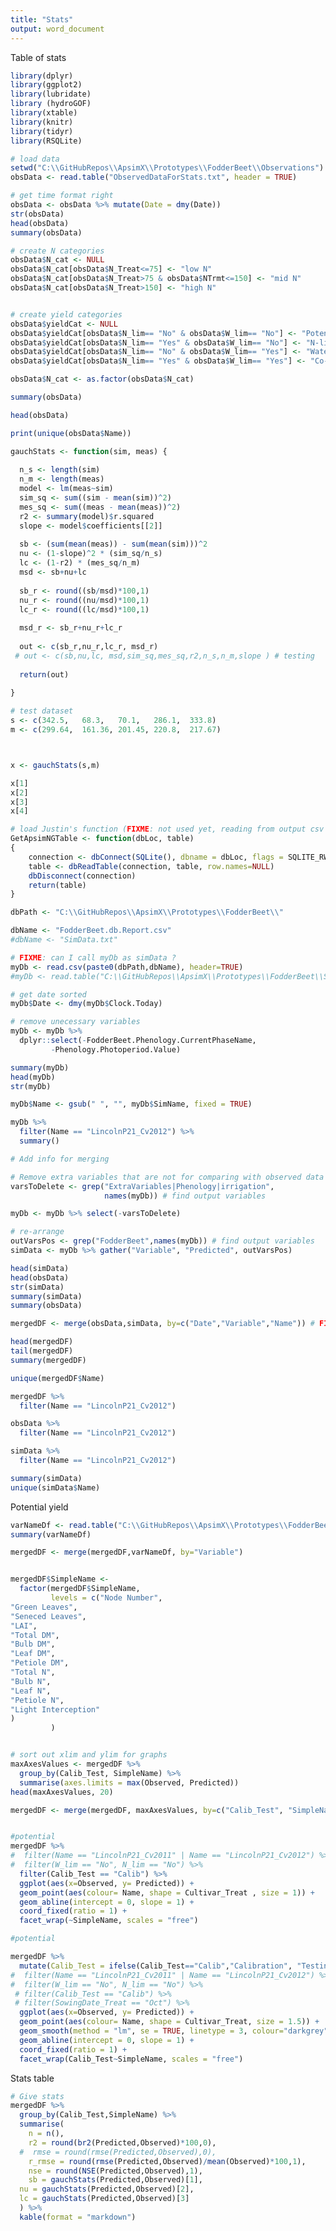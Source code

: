 ```yaml
---
title: "Stats"
output: word_document
---
```


Table of stats

```r
library(dplyr)
library(ggplot2)
library(lubridate)
library (hydroGOF)
library(xtable)
library(knitr)
library(tidyr)
library(RSQLite)

# load data
setwd("C:\\GitHubRepos\\ApsimX\\Prototypes\\FodderBeet\\Observations")
obsData <- read.table("ObservedDataForStats.txt", header = TRUE)

# get time format right
obsData <- obsData %>% mutate(Date = dmy(Date))
str(obsData)
head(obsData)
summary(obsData)

# create N categories
obsData$N_cat <- NULL
obsData$N_cat[obsData$N_Treat<=75] <- "low N"
obsData$N_cat[obsData$N_Treat>75 & obsData$NTrmt<=150] <- "mid N"
obsData$N_cat[obsData$N_Treat>150] <- "high N"


# create yield categories
obsData$yieldCat <- NULL
obsData$yieldCat[obsData$N_lim== "No" & obsData$W_lim== "No"] <- "Potential"
obsData$yieldCat[obsData$N_lim== "Yes" & obsData$W_lim== "No"] <- "N-limited only"
obsData$yieldCat[obsData$N_lim== "No" & obsData$W_lim== "Yes"] <- "Water-limited only"
obsData$yieldCat[obsData$N_lim== "Yes" & obsData$W_lim== "Yes"] <- "Co-limited"

obsData$N_cat <- as.factor(obsData$N_cat)

summary(obsData)

head(obsData)

print(unique(obsData$Name))

```


```r

gauchStats <- function(sim, meas) {
  
  n_s <- length(sim)
  n_m <- length(meas)
  model <- lm(meas~sim)
  sim_sq <- sum((sim - mean(sim))^2)
  mes_sq <- sum((meas - mean(meas))^2)
  r2 <- summary(model)$r.squared
  slope <- model$coefficients[[2]]
  
  sb <- (sum(mean(meas)) - sum(mean(sim)))^2
  nu <- (1-slope)^2 * (sim_sq/n_s)
  lc <- (1-r2) * (mes_sq/n_m)
  msd <- sb+nu+lc
  
  sb_r <- round((sb/msd)*100,1)
  nu_r <- round((nu/msd)*100,1)
  lc_r <- round((lc/msd)*100,1)
  
  msd_r <- sb_r+nu_r+lc_r
  
  out <- c(sb_r,nu_r,lc_r, msd_r)
 # out <- c(sb,nu,lc, msd,sim_sq,mes_sq,r2,n_s,n_m,slope ) # testing
  
  return(out)
  
}

# test dataset
s <- c(342.5,	68.3,	70.1,	286.1,	333.8)
m <- c(299.64,	161.36,	201.45,	220.8,	217.67)



x <- gauchStats(s,m)

x[1]
x[2]
x[3]
x[4]


```





```r
# load Justin's function (FIXME: not used yet, reading from output csv file)
GetApsimNGTable <- function(dbLoc, table) 
{
    connection <- dbConnect(SQLite(), dbname = dbLoc, flags = SQLITE_RW)
    table <- dbReadTable(connection, table, row.names=NULL)
    dbDisconnect(connection)
    return(table)
}

dbPath <- "C:\\GitHubRepos\\ApsimX\\Prototypes\\FodderBeet\\"

dbName <- "FodderBeet.db.Report.csv"
#dbName <- "SimData.txt"

# FIXME: can I call myDb as simData ?
myDb <- read.csv(paste0(dbPath,dbName), header=TRUE)
#myDb <- read.table("C:\\GitHubRepos\\ApsimX\\Prototypes\\FodderBeet\\SimData.txt", header=TRUE)

# get date sorted
myDb$Date <- dmy(myDb$Clock.Today)

# remove unecessary variables
myDb <- myDb %>%
  dplyr::select(-FodderBeet.Phenology.CurrentPhaseName, 
         -Phenology.Photoperiod.Value)

summary(myDb)
head(myDb)
str(myDb)

myDb$Name <- gsub(" ", "", myDb$SimName, fixed = TRUE)

myDb %>%
  filter(Name == "LincolnP21_Cv2012") %>%
  summary()


```


```r

# Add info for merging

# Remove extra variables that are not for comparing with observed data
varsToDelete <- grep("ExtraVariables|Phenology|irrigation",
                     names(myDb)) # find output variables

myDb <- myDb %>% select(-varsToDelete)

# re-arrange
outVarsPos <- grep("FodderBeet",names(myDb)) # find output variables
simData <- myDb %>% gather("Variable", "Predicted", outVarsPos)

head(simData)
head(obsData)
str(simData)
summary(simData)
summary(obsData)

mergedDF <- merge(obsData,simData, by=c("Date","Variable","Name")) # FIXME: add experiment?

head(mergedDF)
tail(mergedDF)
summary(mergedDF)

unique(mergedDF$Name)

mergedDF %>%
  filter(Name == "LincolnP21_Cv2012")

obsData %>%
  filter(Name == "LincolnP21_Cv2012")

simData %>%
  filter(Name == "LincolnP21_Cv2012")

summary(simData)
unique(simData$Name)

```



Potential yield

```r

varNameDf <- read.table("C:\\GitHubRepos\\ApsimX\\Prototypes\\FodderBeet\\VariableNames.txt", header = TRUE)
summary(varNameDf)

mergedDF <- merge(mergedDF,varNameDf, by="Variable")


mergedDF$SimpleName <- 
  factor(mergedDF$SimpleName, 
         levels = c("Node Number",
"Green Leaves",
"Seneced Leaves",
"LAI",
"Total DM",
"Bulb DM",
"Leaf DM",
"Petiole DM",
"Total N",
"Bulb N",
"Leaf N",
"Petiole N",
"Light Interception"
)
         )


# sort out xlim and ylim for graphs
maxAxesValues <- mergedDF %>%
  group_by(Calib_Test, SimpleName) %>%
  summarise(axes.limits = max(Observed, Predicted))
head(maxAxesValues, 20)

mergedDF <- merge(mergedDF, maxAxesValues, by=c("Calib_Test", "SimpleName"))


#potential
mergedDF %>%
#  filter(Name == "LincolnP21_Cv2011" | Name == "LincolnP21_Cv2012") %>%
#  filter(W_lim == "No", N_lim == "No") %>%
  filter(Calib_Test == "Calib") %>%
  ggplot(aes(x=Observed, y= Predicted)) +
  geom_point(aes(colour= Name, shape = Cultivar_Treat , size = 1)) +
  geom_abline(intercept = 0, slope = 1) +
  coord_fixed(ratio = 1) +
  facet_wrap(~SimpleName, scales = "free")

#potential

mergedDF %>%
  mutate(Calib_Test = ifelse(Calib_Test=="Calib","Calibration", "Testing"))  %>%
#  filter(Name == "LincolnP21_Cv2011" | Name == "LincolnP21_Cv2012") %>%
#  filter(W_lim == "No", N_lim == "No") %>%
 # filter(Calib_Test == "Calib") %>%
 # filter(SowingDate_Treat == "Oct") %>%
  ggplot(aes(x=Observed, y= Predicted)) +
  geom_point(aes(colour= Name, shape = Cultivar_Treat, size = 1.5)) +
  geom_smooth(method = "lm", se = TRUE, linetype = 3, colour="darkgrey") +
  geom_abline(intercept = 0, slope = 1) +
  coord_fixed(ratio = 1) +
  facet_wrap(Calib_Test~SimpleName, scales = "free")

```


Stats table

```r
# Give stats
mergedDF %>%
  group_by(Calib_Test,SimpleName) %>%
  summarise(
    n = n(),
    r2 = round(br2(Predicted,Observed)*100,0),
  #  rmse = round(rmse(Predicted,Observed),0),
    r_rmse = round(rmse(Predicted,Observed)/mean(Observed)*100,1),
    nse = round(NSE(Predicted,Observed),1),
    sb = gauchStats(Predicted,Observed)[1],
  nu = gauchStats(Predicted,Observed)[2],
  lc = gauchStats(Predicted,Observed)[3]
  ) %>%
  kable(format = "markdown")

```

